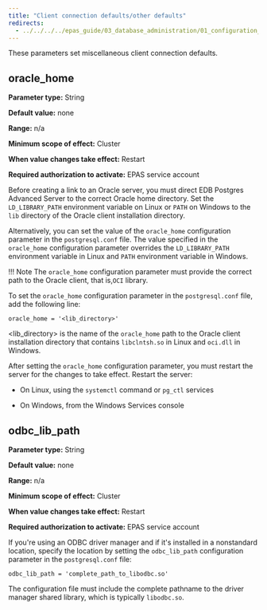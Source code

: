 ```yaml
---
title: "Client connection defaults/other defaults"
redirects:
  - ../../../../epas_guide/03_database_administration/01_configuration_parameters/03_configuration_parameters_by_functionality/10_ccd_other_defaults #generated for docs/epas/reorg-role-use-case-mode
---
```


<div id="ccd_other_defaults" class="registered_link"></div>

These parameters set miscellaneous client connection defaults.

## oracle_home

**Parameter type:** String

**Default value:** none

**Range:** n/a

**Minimum scope of effect:** Cluster

**When value changes take effect:** Restart

**Required authorization to activate:** EPAS service account

Before creating a link to an Oracle server, you must direct EDB Postgres Advanced Server to the correct Oracle home directory. Set the `LD_LIBRARY_PATH` environment variable on Linux or `PATH` on Windows to the `lib` directory of the Oracle client installation directory.

Alternatively, you can set the value of the `oracle_home` configuration parameter in the `postgresql.conf` file. The value specified in the `oracle_home` configuration parameter overrides the `LD_LIBRARY_PATH` environment variable in Linux and `PATH` environment variable in Windows.

!!! Note
    The `oracle_home` configuration parameter must provide the correct path to the Oracle client, that is,`OCI` library.

To set the `oracle_home` configuration parameter in the `postgresql.conf` file, add the following line:

```text
oracle_home = '<lib_directory>'
```

&lt;lib_directory> is the name of the `oracle_home` path to the Oracle client installation directory that contains `libclntsh.so` in Linux and `oci.dll` in Windows.

After setting the `oracle_home` configuration parameter, you must restart the server for the changes to take effect. Restart the server:

-   On Linux, using the `systemctl` command or `pg_ctl` services

-   On Windows, from the Windows Services console


## odbc_lib_path

**Parameter type:** String

**Default value:** none

**Range:** n/a

**Minimum scope of effect:** Cluster

**When value changes take effect:** Restart

**Required authorization to activate:** EPAS service account

If you're using an ODBC driver manager and if it's installed in a nonstandard location, specify the location by setting the `odbc_lib_path` configuration parameter in the `postgresql.conf` file:

`odbc_lib_path = 'complete_path_to_libodbc.so'`

The configuration file must include the complete pathname to the driver manager shared library, which is typically `libodbc.so`.

